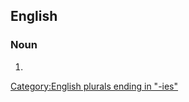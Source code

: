 ==English==

===Noun===
{{head|en|noun plural form}}

# {{plural of|asymmetry|lang=en}}

[[Category:English plurals ending in "-ies"]]
